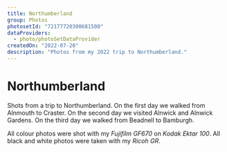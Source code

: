 ```yaml
---
title: Northumberland
group: Photos
photosetId: "72177720300681500"
dataProviders:
  - photo/photoSetDataProvider
createdOn: "2022-07-20"
description: "Photos from my 2022 trip to Northumberland."
---
```



# Northumberland

Shots from a trip to Northumberland. On the first day we walked from Alnmouth to Craster. On the second day we visited Alnwick and Alnwick Gardens. On the third day we walked from Beadnell to Bamburgh.

All colour photos were shot with my _Fujifilm GF670_ on _Kodak Ektar 100_. All black and white photos were taken with my _Ricoh GR_.

<PhotoSet layout="one_two" />
